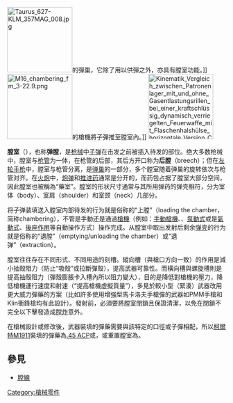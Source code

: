 {{noteTA
|G1=軍事
|G2=長度單位
|G3=Firearms
}}
[[File:Taurus_627-KLM_357MAG_008.jpg|150px]]的彈巢，它除了用以供彈之外，亦具有膛室功能。]]
[[File:M16_chambering_fm_3-22.9.png|150px]]的槍機將子彈推至膛室內。]]
[[File:Kinematik_Vergleich_zwischen_Patronenlager_mit_und_ohne_Gasentlastungsrillen_bei_einer_kraftschlüssig_dynamisch_verriegelten_Feuerwaffe_mit_Flaschenhalshülse_horizontale_Version_CC_BS-SA_4.0.svg|150px]]

'''膛室'''（{{Lang-en|Chamber}}），也称'''弹膛'''，是[[枪械|枪械]]中[[子弹|子弹]]在击发之前被插入待发的部位。绝大多数枪械中，膛室与[[枪管|枪管]]为一体，在枪管的后部，其后方开口称为'''后膛'''（breech）；但在[[左轮手枪|左轮手枪]]中，膛室与枪管分离，是[[弹巢|弹巢]]的一部分，多个膛室随着弹巢的旋转依次与枪管对齐。在[[火炮|火炮]]中，[[炮弹|炮弹]]和[[推进药|推进药]]通常是分开的，而药包占据了膛室大部分空间，因此膛室也被稱為“藥室”。膛室的形状尺寸通常与其所用弹药的弹壳相符，分为室体（body）、室肩（shoulder）和室颈（neck）几部分。

将子弹装填送入膛室内部待发的行为就是俗称的“上膛”（loading the chamber，简称chambering），不管是手動还是通過[[槍機|槍機]]（例如：[[手動槍機|手動槍機]]、{{Link-en|槓桿式|Lever action}}、[[泵動式|泵動式]]或是[[氣動式_(槍械)|氣動式]]、[[後座作用|後座作用]]等自動操作方式）操作完成。从膛室中取出发射后剩余[[弹壳|弹壳]]的行为就是俗称的“退膛”（emptying/unloading the chamber）或“退弹”（extraction）。

膛室往往存在不同形式、不同用途的刻槽。縱向槽（與槍口方向一致）的作用是減小抽殼阻力（防止“吸殼”或拉斷彈殼），提高武器可靠性。而橫向槽與螺旋槽則是提高抽殼阻力（彈殼膨脹卡入槽內所以阻力變大），目的是降低對槍機的壓力，降低槍機運行速度和射速（“提高槍機虛擬質量”），多見於較小型（緊湊）武器改用更大威力彈藥的方案（比如許多使用增強型馬卡洛夫手槍彈的武器如PMM手槍和Klin衝鋒槍均有此設計）。發射前，必須要將膛室閉鎖且保證清潔，以免在閉鎖不完全以下擊發造成[[膛炸|膛炸]]意外。

在槍械設計或修改後，武器裝填的彈藥需要與該特定的口徑或子彈相配，所以[[M1911手槍|柯爾特M1911]]裝填的彈藥為[[.45_ACP|.45 ACP]]或{{Link-en|.38超級彈|.38 Super}}，或重置膛室為{{Link-en|.38/.45 Clerke|.38/.45 Clerke}}。

== 參見 ==
* [[膛線|膛線]]

{{槍械小作品}}

[[Category:槍械零件|Category:槍械零件]]